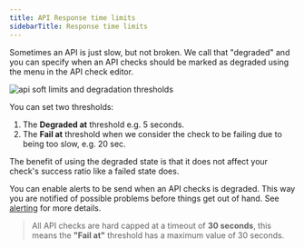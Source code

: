 ```yaml
---
title: API Response time limits
sidebarTitle: Response time limits
---
```



Sometimes an API is just slow, but not broken. We call that "degraded" and you can specify when an API checks should be 
marked as degraded using the menu in the API check editor.

![api soft limits and degradation thresholds](/images/docs/images/api-checks/limits.png)

You can set two thresholds:

1. The **Degraded at** threshold e.g. 5 seconds.
2. The **Fail at** threshold when we consider the check to be failing due to being too slow, e.g. 20 sec.

The benefit of using the degraded state is that it does not affect your check's success ratio like a failed state does. 

You can enable alerts to be send when an API checks is degraded. This way you are notified of possible problems before things
get out of hand. See [alerting](/communicate/alerts/) for more details.


> All API checks are hard capped at a timeout of **30 seconds**, this means the **"Fail at"** threshold has a maximum value of 30 seconds.

